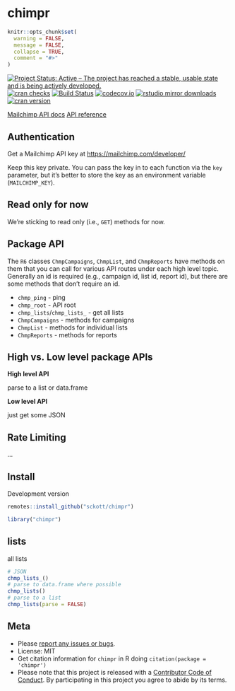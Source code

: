 chimpr
======

```r
knitr::opts_chunk$set(
  warning = FALSE,
  message = FALSE,
  collapse = TRUE,
  comment = "#>"
)
```

[![Project Status: Active – The project has reached a stable, usable state and is being actively developed.](http://www.repostatus.org/badges/latest/active.svg)](http://www.repostatus.org/#active)
[![cran checks](https://cranchecks.info/badges/worst/chimpr)](https://cranchecks.info/pkgs/chimpr)
[![Build Status](https://travis-ci.com/sckott/chimpr.svg?branch=master)](https://travis-ci.com/sckott/chimpr)
[![codecov.io](https://codecov.io/github/sckott/chimpr/coverage.svg?branch=master)](https://codecov.io/github/sckott/chimpr?branch=master)
[![rstudio mirror downloads](http://cranlogs.r-pkg.org/badges/chimpr)](https://github.com/metacran/cranlogs.app)
[![cran version](http://www.r-pkg.org/badges/version/chimpr)](https://cran.r-project.org/package=chimpr)

[Mailchimp API docs][docs]
[API reference][apiref]

## Authentication

Get a Mailchimp API key at <https://mailchimp.com/developer/>

Keep this key private. You can pass the key in to each function via the
`key` parameter, but it's better to store the key as an environment
variable (`MAILCHIMP_KEY`).

## Read only for now

We're sticking to read only (i.e., `GET`) methods for now.

## Package API

The `R6` classes `ChmpCampaigns`, `ChmpList`, and `ChmpReports` have methods on them that 
you can call for various API routes under each high level topic. Generally an id is 
required (e.g., campaign id, list id, report id), but there are some methods that don't 
require an id.

* `chmp_ping` - ping 
* `chmp_root` - API root
* `chmp_lists`/`chmp_lists_` - get all lists
* `ChmpCampaigns` - methods for campaigns
* `ChmpList` - methods for individual lists
* `ChmpReports` - methods for reports

## High vs. Low level package APIs

__High level API__

parse to a list or data.frame

__Low level API__

just get some JSON

## Rate Limiting

...

## Install

Development version

```r
remotes::install_github("sckott/chimpr")
```

```r
library("chimpr")
```

## lists

all lists

```r
# JSON
chmp_lists_()
# parse to data.frame where possible
chmp_lists()
# parse to a list
chmp_lists(parse = FALSE)
```

## Meta

* Please [report any issues or bugs](https://github.com/sckott/chimpr/issues).
* License: MIT
* Get citation information for `chimpr` in R doing `citation(package = 'chimpr')`
* Please note that this project is released with a [Contributor Code of Conduct][coc]. By participating in this project you agree to abide by its terms.

[docs]: https://mailchimp.com/developer/
[apiref]: https://mailchimp.com/developer/guides/get-started-with-mailchimp-api-3/

[coc]: https://github.com/sckott/chimpr/blob/master/CODE_OF_CONDUCT.md
